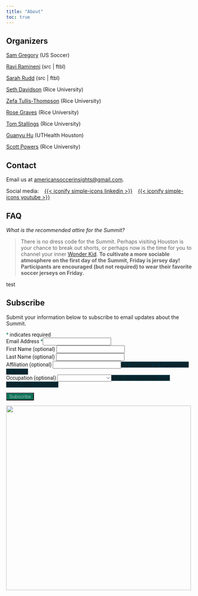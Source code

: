```yaml
---
title: "About"
toc: true
---
```


## Organizers

[Sam Gregory](https://www.samgregory.me/){target=_blank} (US Soccer)

[Ravi Ramineni](https://www.linkedin.com/in/ravi-ramineni-3798374/){target=_blank} (src | ftbl)

[Sarah Rudd](https://www.linkedin.com/in/sarahrudd/){target=_blank} (src | ftbl)

[Seth Davidson](https://www.linkedin.com/in/seth-davidson-834b80221/){target=_blank} (Rice University)

[Zefa Tullis-Thompson](https://www.linkedin.com/in/zefa-tullis-thompson-3773a424a/){target=_blank} (Rice University)

[Rose Graves](https://www.linkedin.com/in/rose-graves/){target=_blank} (Rice University)

[Tom Stallings](https://www.linkedin.com/in/tom-stallings-7b25a06/){target=_blank} (Rice University)

[Guanyu Hu](https://sites.google.com/site/nealguanyu/){target=_blank} (UTHealth Houston)

[Scott Powers](https://saberpowers.github.io/){target=_blank} (Rice University)

## Contact

Email us at [americansoccerinsights@gmail.com](mailto:americansoccerinsights@gmail.com).

Social media:
&ensp;
[{{< iconify simple-icons linkedin >}}](https://www.linkedin.com/company/americansoccerinsights/){target="_blank"}
&ensp;
[{{< iconify simple-icons youtube >}}](https://www.youtube.com/@ASISummit/){target="_blank"}

## FAQ

*What is the recommended attire for the Summit?*

> There is no dress code for the Summit. Perhaps visiting Houston is your chance to break out shorts, or perhaps now is the time for you to channel your inner [Wonder Kid](https://hips.hearstapps.com/hmg-prod/images/ted-lasso-nick-mohammed-nate-shelley-6447f31b9d4a7.jpg){target=_blank}. **To cultivate a more sociable atmosphere on the first day of the Summit, Friday is jersey day! Participants are encouraged (but not required) to wear their favorite soccer jerseys on Friday.**

test

## Subscribe

<p>Submit your information below to subscribe to email updates about the Summit.</p>
<div id="mc_embed_shell">
<link href="//cdn-images.mailchimp.com/embedcode/classic-061523.css" rel="stylesheet" type="text/css">
<style type="text/css">
/* All HTML code below came from MailChimp. We edited the styles below to match our website */
#mc_embed_signup {false; clear: left; font: 14px Roboto, sans-serif;}
#mc_embed_signup input{color: #ACB5BD;}
#mc_embed_signup select{color: #ACB5BD;}
#mc_embed_signup .asterisk {color: #077457;}
#mc_embed_signup .button {background-color: #077457;}
#mc_embed_signup .button:hover {background-color:#353A41;}
#mc_embed_signup .helper_text {background-color: #002B37;}
#mc_embed_signup #mce-success-response {color:#077457; display:none;}
#mc_embed_signup #mc-embedded-subscribe-form div.mce_inline_error {background-color: #002B37; color: #dc322f;}
#mc_embed_signup #mc-embedded-subscribe-form input.mce_inline_error {border:2px solid #dc322f;}
/* Add your own Mailchimp form style overrides in your site stylesheet or in this style block.
We recommend moving this block and the preceding CSS link to the HEAD of your HTML file. */
</style>
<div id="mc_embed_signup">
<form action="https://gmail.us17.list-manage.com/subscribe/post?u=8576aeb9674a114ef0fbd37f5&amp;id=fd73d82ed2&amp;f_id=00bcd9e3f0" method="post" id="mc-embedded-subscribe-form" name="mc-embedded-subscribe-form" class="validate" target="_blank">
<div id="mc_embed_signup_scroll">
<div class="indicates-required"><span class="asterisk">*</span> indicates required</div>
<div class="mc-field-group"><label for="mce-EMAIL">Email Address <span class="asterisk">*</span></label><input type="email" name="EMAIL" class="required email" id="mce-EMAIL" required="" value=""></div><div class="mc-field-group"><label for="mce-FNAME">First Name (optional) </label><input type="text" name="FNAME" class=" text" id="mce-FNAME" value=""></div><div class="mc-field-group"><label for="mce-LNAME">Last Name (optional) </label><input type="text" name="LNAME" class=" text" id="mce-LNAME" value=""></div><div class="mc-field-group"><label for="mce-MMERGE6">Affiliation (optional) </label><input type="text" name="MMERGE6" class=" text" id="mce-MMERGE6" value=""><span id="mce-MMERGE6-HELPERTEXT" class="helper_text">e.g. Employer or Organization or School</span></div><div class="mc-field-group"><label for="mce-MMERGE7">Occupation (optional) </label><select name="MMERGE7" class="" id="mce-MMERGE7"><option value=""></option><option value="Industry Professional">Industry Professional</option><option value="Writer/Journalist">Writer/Journalist</option><option value="Academic">Academic</option><option value="Student">Student</option><option value="Player">Player</option><option value="Coach">Coach</option><option value="Other">Other</option></select><span id="mce-MMERGE7-HELPERTEXT" class="helper_text">What best describes your relationship to soccer?</span></div>
<div id="mce-responses" class="clear foot">
<div class="response" id="mce-error-response" style="display: none;"></div>
<div class="response" id="mce-success-response" style="display: none;"></div>
</div>
<div aria-hidden="true" style="position: absolute; left: -5000px;">
/* real people should not fill this in and expect good things - do not remove this or risk form bot signups */
<input type="text" name="b_8576aeb9674a114ef0fbd37f5_fd73d82ed2" tabindex="-1" value="">
</div>
<div class="optionalParent">
<div class="clear foot">
<input type="submit" name="subscribe" id="mc-embedded-subscribe" class="button" value="Subscribe">
</div>
</div>
</div>
</form>
</div>
<script type="text/javascript" src="//s3.amazonaws.com/downloads.mailchimp.com/js/mc-validate.js"></script><script type="text/javascript">(function($) {window.fnames = new Array(); window.ftypes = new Array();fnames[0]='EMAIL';ftypes[0]='email';fnames[1]='FNAME';ftypes[1]='text';fnames[2]='LNAME';ftypes[2]='text';fnames[6]='MMERGE6';ftypes[6]='text';fnames[7]='MMERGE7';ftypes[7]='dropdown';fnames[3]='ADDRESS';ftypes[3]='address';fnames[4]='PHONE';ftypes[4]='phone';}(jQuery));var $mcj = jQuery.noConflict(true);</script></div>


[![](../assets/rice.png){width=500 fig-align="center"}](https://sport.rice.edu/sport-analytics-major){target="_blank"}
